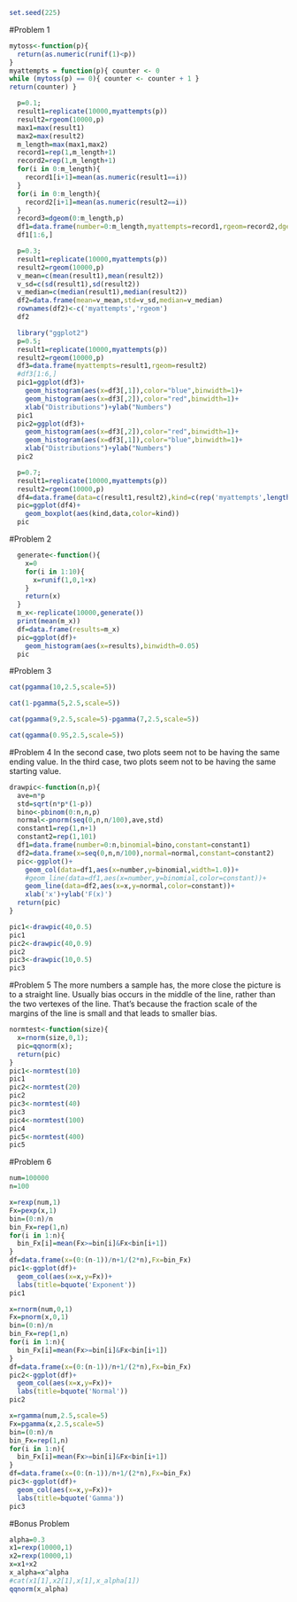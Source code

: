 ```{r}
set.seed(225)
```

#Problem 1

```{r Problem 1-(a)}
mytoss<-function(p){
  return(as.numeric(runif(1)<p))
}
myattempts = function(p){ counter <- 0
while (mytoss(p) == 0){ counter <- counter + 1 }
return(counter) }

  p=0.1;
  result1=replicate(10000,myattempts(p))
  result2=rgeom(10000,p)
  max1=max(result1)
  max2=max(result2)
  m_length=max(max1,max2)
  record1=rep(1,m_length+1)
  record2=rep(1,m_length+1)
  for(i in 0:m_length){
    record1[i+1]=mean(as.numeric(result1==i))
  }
  for(i in 0:m_length){
    record2[i+1]=mean(as.numeric(result2==i))
  }
  record3=dgeom(0:m_length,p)
  df1=data.frame(number=0:m_length,myattempts=record1,rgeom=record2,dgeom=record3)
  df1[1:6,]
```

```{r Problem 1-(b)}
  p=0.3;
  result1=replicate(10000,myattempts(p))
  result2=rgeom(10000,p)
  v_mean=c(mean(result1),mean(result2))
  v_sd=c(sd(result1),sd(result2))
  v_median=c(median(result1),median(result2))
  df2=data.frame(mean=v_mean,std=v_sd,median=v_median)
  rownames(df2)<-c('myattempts','rgeom')
  df2
```

```{r Problem 1-(c)}
  library("ggplot2")
  p=0.5;
  result1=replicate(10000,myattempts(p))
  result2=rgeom(10000,p)
  df3=data.frame(myattempts=result1,rgeom=result2)
  #df3[1:6,]
  pic1=ggplot(df3)+
    geom_histogram(aes(x=df3[,1]),color="blue",binwidth=1)+
    geom_histogram(aes(x=df3[,2]),color="red",binwidth=1)+
    xlab("Distributions")+ylab("Numbers")
  pic1
  pic2=ggplot(df3)+
    geom_histogram(aes(x=df3[,2]),color="red",binwidth=1)+
    geom_histogram(aes(x=df3[,1]),color="blue",binwidth=1)+
    xlab("Distributions")+ylab("Numbers")
  pic2
```

```{r Problem 1-(d)}
  p=0.7;
  result1=replicate(10000,myattempts(p))
  result2=rgeom(10000,p)
  df4=data.frame(data=c(result1,result2),kind=c(rep('myattempts',length(result1)),rep('rgeom',length(result2))))
  pic=ggplot(df4)+
    geom_boxplot(aes(kind,data,color=kind))
  pic

```

#Problem 2
```{r Problem 2}
  generate<-function(){
    x=0
    for(i in 1:10){
      x=runif(1,0,1+x)
    }
    return(x)
  }
  m_x<-replicate(10000,generate())
  print(mean(m_x))
  df=data.frame(results=m_x)
  pic=ggplot(df)+
    geom_histogram(aes(x=results),binwidth=0.05)
  pic
```

#Problem 3
```{r Problem 3-(a)}
cat(pgamma(10,2.5,scale=5))
```

```{r Problem 3-(b)}
cat(1-pgamma(5,2.5,scale=5))
```

```{r Problem 3-(c)}
cat(pgamma(9,2.5,scale=5)-pgamma(7,2.5,scale=5))
```

```{r Problem 3-(d)}
cat(qgamma(0.95,2.5,scale=5))
```

#Problem 4
In the second case, two plots seem not to be having the same ending value.
In the third case, two plots seem not to be having the same starting value.
```{r Problem 4}
drawpic<-function(n,p){
  ave=n*p
  std=sqrt(n*p*(1-p))
  bino<-pbinom(0:n,n,p)
  normal<-pnorm(seq(0,n,n/100),ave,std)
  constant1=rep(1,n+1)
  constant2=rep(1,101)
  df1=data.frame(number=0:n,binomial=bino,constant=constant1)
  df2=data.frame(x=seq(0,n,n/100),normal=normal,constant=constant2)
  pic<-ggplot()+
    geom_col(data=df1,aes(x=number,y=binomial,width=1.0))+
    #geom_line(data=df1,aes(x=number,y=binomial,color=constant))+
    geom_line(data=df2,aes(x=x,y=normal,color=constant))+
    xlab('x')+ylab('F(x)')
  return(pic)
}

pic1<-drawpic(40,0.5)
pic1
pic2<-drawpic(40,0.9)
pic2
pic3<-drawpic(10,0.5)
pic3
```

#Problem 5
The more numbers a sample has, the more close the picture is to a straight line.
Usually bias occurs in the middle of the line, rather than the two vertexes of the line. That's because the fraction scale of the margins of the line is small and that leads to smaller bias.
```{r Problem 5}
normtest<-function(size){
  x=rnorm(size,0,1);
  pic=qqnorm(x);
  return(pic)
}
pic1<-normtest(10)
pic1
pic2<-normtest(20)
pic2
pic3<-normtest(40)
pic3
pic4<-normtest(100)
pic4
pic5<-normtest(400)
pic5
```

#Problem 6
```{r Problem 6}
num=100000
n=100

x=rexp(num,1)
Fx=pexp(x,1)
bin=(0:n)/n
bin_Fx=rep(1,n)
for(i in 1:n){
  bin_Fx[i]=mean(Fx>=bin[i]&Fx<bin[i+1])
}
df=data.frame(x=(0:(n-1))/n+1/(2*n),Fx=bin_Fx)
pic1<-ggplot(df)+
  geom_col(aes(x=x,y=Fx))+
  labs(title=bquote('Exponent'))
pic1

x=rnorm(num,0,1)
Fx=pnorm(x,0,1)
bin=(0:n)/n
bin_Fx=rep(1,n)
for(i in 1:n){
  bin_Fx[i]=mean(Fx>=bin[i]&Fx<bin[i+1])
}
df=data.frame(x=(0:(n-1))/n+1/(2*n),Fx=bin_Fx)
pic2<-ggplot(df)+
  geom_col(aes(x=x,y=Fx))+
  labs(title=bquote('Normal'))
pic2

x=rgamma(num,2.5,scale=5)
Fx=pgamma(x,2.5,scale=5)
bin=(0:n)/n
bin_Fx=rep(1,n)
for(i in 1:n){
  bin_Fx[i]=mean(Fx>=bin[i]&Fx<bin[i+1])
}
df=data.frame(x=(0:(n-1))/n+1/(2*n),Fx=bin_Fx)
pic3<-ggplot(df)+
  geom_col(aes(x=x,y=Fx))+
  labs(title=bquote('Gamma'))
pic3
```

#Bonus Problem
```{r Bonus Problem}
alpha=0.3
x1=rexp(10000,1)
x2=rexp(10000,1)
x=x1+x2
x_alpha=x^alpha
#cat(x1[1],x2[1],x[1],x_alpha[1])
qqnorm(x_alpha)
```
